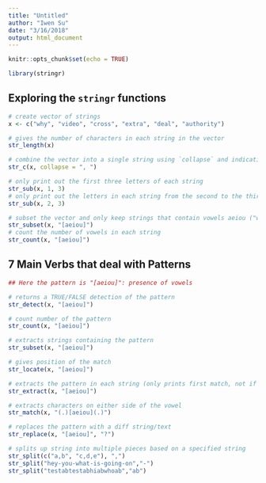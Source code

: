 ```yaml
---
title: "Untitled"
author: "Iwen Su"
date: "3/16/2018"
output: html_document
---
```


```r
knitr::opts_chunk$set(echo = TRUE)
```

```r

library(stringr)

```

## Exploring the `stringr` functions

```r

# create vector of strings
x <- c("why", "video", "cross", "extra", "deal", "authority")

# gives the number of characters in each string in the vector
str_length(x) 

# combine the vector into a single string using `collapse` and indicating what string to insert between each string
str_c(x, collapse = ", ")

# only print out the first three letters of each string
str_sub(x, 1, 3)
# only print out the letters in each string from the second to the third letter
str_sub(x, 2, 3)

# subset the vector and only keep strings that contain vowels aeiou ("why" is removed)
str_subset(x, "[aeiou]")
# count the number of vowels in each string
str_count(x, "[aeiou]")


```

## 7 Main Verbs that deal with Patterns

```r

## Here the pattern is "[aeiou]": presence of vowels

# returns a TRUE/FALSE detection of the pattern
str_detect(x, "[aeiou]")

# count number of the pattern
str_count(x, "[aeiou]")

# extracts strings containing the pattern
str_subset(x, "[aeiou]")

# gives position of the match
str_locate(x, "[aeiou]")

# extracts the pattern in each string (only prints first match, not if there are multiple)
str_extract(x, "[aeiou]")

# extracts characters on either side of the vowel
str_match(x, "(.)[aeiou](.)")

# replaces the pattern with a diff string/text
str_replace(x, "[aeiou]", "?")

# splits up string into multiple pieces based on a specified string
str_split(c("a,b", "c,d,e"), ",")
str_split("hey-you-what-is-going-on","-")
str_split("testabtestabhiabwhoab","ab")

```

